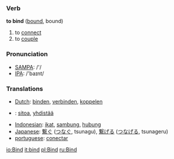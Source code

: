 === Verb ===

'''to bind''' ([[bound]], bound)

# to [[connect]]
# to [[couple]]

=== Pronunciation ===
*[[w:SAMPA|SAMPA]]: /'/
*[[w:IPA|IPA]]: /'baɪnt/

=== Translations ===
*[[Dutch]]: [[binden]], [[verbinden]], [[koppelen]]
*{{fi}}: [[sitoa]], [[yhdistää]]
*[[Indonesian]]: [[ikat]], [[sambung]], [[hubung]]
*[[Japanese]]: [[繋ぐ]] ([[つなぐ]], tsunagu), [[繋げる]] ([[つなげる]], tsunageru)
*[[portuguese]]: [[conectar]]
[[io:Bind]]
[[it:bind]]
[[pl:Bind]]
[[ru:Bind]]